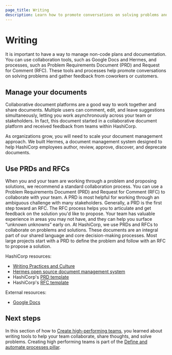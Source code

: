 ```yaml
---
page_title: Writing
description: Learn how to promote conversations on solving problems and gather feedback from coworkers or customers.
---
```


# Writing

It is important to have a way to manage non-code plans and documentation. You can use collaboration tools, such as Google Docs and Hermes, and processes, such as Problem Requirements Document (PRD) and Request for Comment (RFC). These tools and processes help promote conversations on solving problems and gather feedback from coworkers or customers.

## Manage your documents

Collaborative document platforms are a good way to work together and share documents. Multiple users can comment, edit, and leave suggestions simultaneously, letting you work asynchronously across your team or stakeholders. In fact, this document started in a collaborative document platform and received feedback from teams within HashiCorp.

As organizations grow, you will need to scale your document management approach. We built Hermes, a document management system designed to help HashiCorp employees author, review, approve, discover, and deprecate documents.

## Use PRDs and RFCs

When you and your team are working through a problem and proposing solutions, we recommend a standard collaboration process. You can use a Problem Requirements Document (PRD) and Request for Comment (RFC) to collaborate with your team. A PRD is most helpful for working through an ambiguous challenge with many stakeholders. Generally, a PRD is the first step toward an RFC. The RFC process helps you to articulate and get feedback on the solution you'd like to propose. Your team has valuable experience in areas you may not have, and they can help you surface “unknown unknowns” early on.
At HashiCorp, we use PRDs and RFCs to collaborate on problems and solutions. These documents are an integral part of our shared language and core decision-making processes. Most large projects start with a PRD to define the problem and follow with an RFC to propose a solution.

HashiCorp resources:

- [Writing Practices and Culture](https://works.hashicorp.com/articles/writing-practices-and-culture)
- [Hermes open source document management system](https://github.com/hashicorp-forge/hermes)
- HashiCorp's [PRD template](https://works.hashicorp.com/articles/prd-template)
- HashiCorp's [RFC template](https://works.hashicorp.com/articles/rfc-template)

External resources:

- [Google Docs](https://www.google.com/docs/about/)

## Next steps

In this section of how to [Create high-performing teams](/well-architected-framework/define-and-automate-processes/build-culture/create-high-performing-teams), you learned about writing tools to help your team collaborate, share thoughts, and solve problems. Creating high performing teams is part of the [Define and automate processes pillar](/well-architected-framework/define-and-automate-processes).
